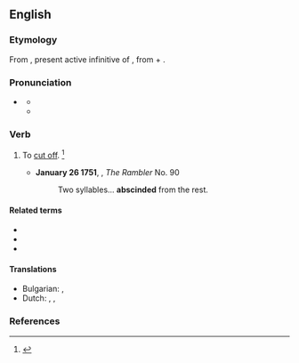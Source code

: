==English==

===Etymology===
From {{der|en|la|abscindere}}, present active infinitive of {{m|la|abscindō||cut off}}, from {{m|la|ab||from, away from}} + {{m|la|scindō||cut, rend}}.

===Pronunciation===
* {{a|US}} {{IPA|en|/əbˈsɪnd/|/æbˈsɪnd/}}
** {{audio|en|LL-Q1860 (eng)-Vealhurl-abscind.wav|Audio (UK)}}
** {{audio|en|LL-Q1860 (eng)-Vealhurl-abscind2.wav|Audio (UK)}}

===Verb===
{{en-verb}}

# {{lb|en|transitive|archaic}} To [[cut off]]. {{defdate|First attested in the early 17<sup>th</sup> century.}}<ref name=SOED>{{R:SOED5|page=8}}</ref>
#* '''January 26 1751''', {{w|Samuel Johnson}}, ''The Rambler'' No. 90
#*:Two syllables... '''abscinded''' from the rest.

====Related terms====
* {{l|en|rescind}}
* {{l|en|abscission}}
* {{l|en|abscissa}}

====Translations====
{{trans-top|to cut off}}
* Bulgarian: {{t+|bg|отрязвам}}, {{t+|bg|отсичам}}
* Dutch: {{t+|nl|afsnijden}}, {{t+|nl|doorsnijden}}, {{t+|nl|couperen}}
{{trans-mid}}
{{trans-bottom}}

===References===
<references/>